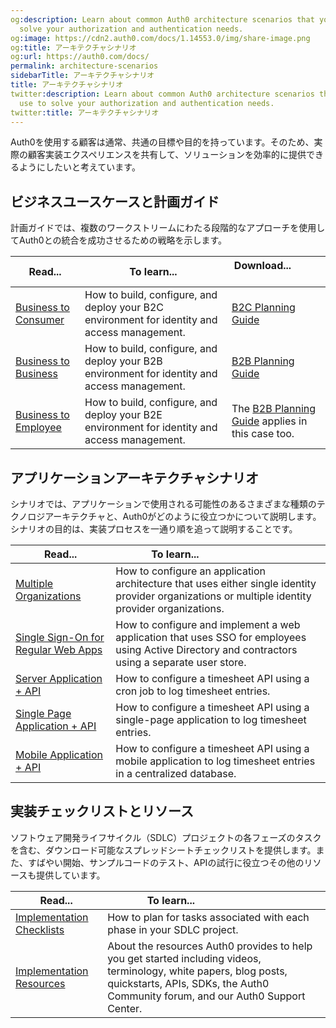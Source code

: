 ```yaml
---
og:description: Learn about common Auth0 architecture scenarios that you can use to
  solve your authorization and authentication needs.
og:image: https://cdn2.auth0.com/docs/1.14553.0/img/share-image.png
og:title: アーキテクチャシナリオ
og:url: https://auth0.com/docs/
permalink: architecture-scenarios
sidebarTitle: アーキテクチャシナリオ
title: アーキテクチャシナリオ
twitter:description: Learn about common Auth0 architecture scenarios that you can
  use to solve your authorization and authentication needs.
twitter:title: アーキテクチャシナリオ
---
```


Auth0を使用する顧客は通常、共通の目標や目的を持っています。そのため、実際の顧客実装エクスペリエンスを共有して、ソリューションを効率的に提供できるようにしたいと考えています。

## ビジネスユースケースと計画ガイド

計画ガイドでは、複数のワークストリームにわたる段階的なアプローチを使用してAuth0との統合を成功させるための戦略を示します。

<table class="table"><thead>
<tr>
<th><strong>Read...</strong></th>
<th><strong>To learn...</strong></th>
<th><strong>Download...</strong>                     </th>
</tr>
</thead>
<tbody>
<tr>
<td><a href="/docs/get-started/architecture-scenarios/business-to-consumer">Business to Consumer</a></td>
<td>How to build, configure, and deploy your B2C environment for identity and access management.</td>
<td><a href="https://assets.ctfassets.net/cdy7uua7fh8z/3er1aEQ7Ul0q3c9leJWczR/b1f18b4c16abb7e78b01e4eb2b52bb8e/B2C_Project_Planning.pdf">B2C Planning Guide</a></td>
</tr>
<tr>
<td><a href="/docs/get-started/architecture-scenarios/business-to-business">Business to Business</a></td>
<td>How to build, configure, and deploy your B2B environment for identity and access management.</td>
<td><a href="https://assets.ctfassets.net/cdy7uua7fh8z/63F0WOPJdVzsPMxV1Xvp8x/7a329487c5e890d8e820f6a48983b46a/B2B_Project_Planning.pdf">B2B Planning Guide</a></td>
</tr>
<tr>
<td><a href="/docs/get-started/architecture-scenarios/b2e">Business to Employee</a></td>
<td>How to build, configure, and deploy your B2E environment for identity and access management.</td>
<td>The <a href="https://assets.ctfassets.net/cdy7uua7fh8z/63F0WOPJdVzsPMxV1Xvp8x/7a329487c5e890d8e820f6a48983b46a/B2B_Project_Planning.pdf">B2B Planning Guide</a> applies in this case too.</td>
</tr>
</tbody>
</table>

## アプリケーションアーキテクチャシナリオ

シナリオでは、アプリケーションで使用される可能性のあるさまざまな種類のテクノロジアーキテクチャと、Auth0がどのように役立つかについて説明します。シナリオの目的は、実装プロセスを一通り順を追って説明することです。

<table class="table"><thead>
<tr>
<th><strong>Read...</strong></th>
<th><strong>To learn...</strong>                                </th>
</tr>
</thead>
<tbody>
<tr>
<td><a href="/docs/get-started/architecture-scenarios/multiple-organization-architecture">Multiple Organizations</a></td>
<td>How to configure an application architecture that uses either single identity provider organizations or multiple identity provider organizations.</td>
</tr>
<tr>
<td><a href="/docs/get-started/architecture-scenarios/sso-for-regular-web-apps">Single Sign-On for Regular Web Apps</a></td>
<td>How to configure and implement a web application that uses SSO for  employees using Active Directory and contractors using a separate user store.</td>
</tr>
<tr>
<td><a href="/docs/get-started/architecture-scenarios/server-application-api">Server Application + API</a></td>
<td>How to configure a timesheet API using a cron job to log timesheet entries.</td>
</tr>
<tr>
<td><a href="/docs/get-started/architecture-scenarios/spa-api">Single Page Application + API</a></td>
<td>How to configure a timesheet API using a single-page application to log timesheet entries.</td>
</tr>
<tr>
<td><a href="/docs/get-started/architecture-scenarios/mobile-api">Mobile Application + API</a></td>
<td>How to configure a timesheet API using a mobile application to log timesheet entries in a centralized database.</td>
</tr>
</tbody>
</table>

## 実装チェックリストとリソース

ソフトウェア開発ライフサイクル（SDLC）プロジェクトの各フェーズのタスクを含む、ダウンロード可能なスプレッドシートチェックリストを提供します。また、すばやい開始、サンプルコードのテスト、APIの試行に役立つその他のリソースも提供しています。

<table class="table"><thead>
<tr>
<th><strong>Read...</strong></th>
<th><strong>To learn...</strong>                                </th>
</tr>
</thead>
<tbody>
<tr>
<td><a href="/docs/get-started/architecture-scenarios/checklists">Implementation Checklists</a></td>
<td>How to plan for tasks associated with each phase in your SDLC project.</td>
</tr>
<tr>
<td><a href="/docs/get-started/architecture-scenarios/implementation-resources">Implementation Resources</a></td>
<td>About the resources Auth0 provides to help you get started including videos, terminology, white papers, blog posts, quickstarts, APIs, SDKs, the Auth0 Community forum, and our Auth0 Support Center.</td>
</tr>
</tbody>
</table>